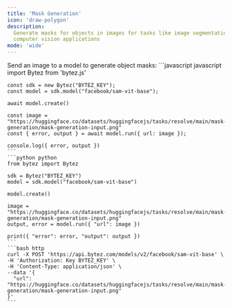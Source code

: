 ```yaml
---
title: 'Mask Generation'
icon: 'draw-polygon'
description:
  Generate masks for objects in images for tasks like image segmentation, medical imaging, and
  computer vision applications
mode: 'wide'
---
```



<Accordion defaultOpen title="Basic usage">
  Send an image to a model to generate object masks:

  <CodeGroup>
    ```javascript javascript
    import Bytez from 'bytez.js'

    const sdk = new Bytez("BYTEZ_KEY");
    const model = sdk.model("facebook/sam-vit-base");

    await model.create()

    const image = "https://huggingface.co/datasets/huggingfacejs/tasks/resolve/main/mask-generation/mask-generation-input.png"
    const { error, output } = await model.run({ url: image });

    console.log({ error, output })
    ```
    ```python python
    from bytez import Bytez

    sdk = Bytez("BYTEZ_KEY")
    model = sdk.model("facebook/sam-vit-base")

    model.create()

    image = "https://huggingface.co/datasets/huggingfacejs/tasks/resolve/main/mask-generation/mask-generation-input.png"
    output, error = model.run({ "url": image })

    print({ "error": error, "output": output })
    ```
    ```bash http
    curl -X POST 'https://api.bytez.com/models/v2/facebook/sam-vit-base' \
    -H 'Authorization: Key BYTEZ_KEY' \
    -H 'Content-Type: application/json' \
    --data '{
      "url": "https://huggingface.co/datasets/huggingfacejs/tasks/resolve/main/mask-generation/mask-generation-input.png"
    }'
    ```

  </CodeGroup>
  <Base64 type='image'/>

</Accordion>

